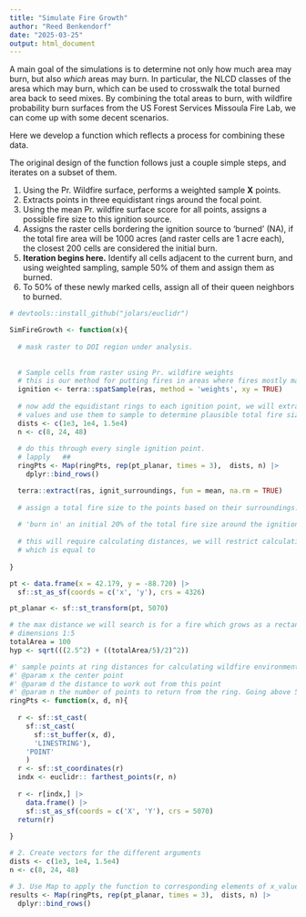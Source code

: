 ```yaml
---
title: "Simulate Fire Growth"
author: "Reed Benkendorf"
date: "2025-03-25"
output: html_document
---
```


A main goal of the simulations is to determine not only how much area may burn, but also *which* areas may burn.
In particular, the NLCD classes of the aresa which may burn, which can be used to crosswalk the total burned area back to seed mixes. 
By combining the total areas to burn, with wildfire probability burn surfaces from the US Forest Services Missoula Fire Lab, we can come up with some decent scenarios. 

Here we develop a function which reflects a process for combining these data. 

The original design of the function follows just a couple simple steps, and iterates on a subset of them. 

1) Using the Pr. Wildfire surface, performs a weighted sample **X** points. 
2) Extracts points in three equidistant rings around the focal point. 
3) Using the mean Pr. wildfire surface score for all points, assigns a possible fire size to this ignition source. 
4) Assigns the raster cells bordering the ignition source to 'burned' (NA), if the total fire area will be 1000 acres (and raster cells are 1 acre each), the closest 200 cells are considered the initial burn. 
5) **Iteration begins here.** Identify all cells adjacent to the current burn, and using weighted sampling, sample 50% of them and assign them as burned. 
6) To 50% of these newly marked cells, assign all of their queen neighbors to burned. 


```r

# devtools::install_github("jolars/euclidr")

SimFireGrowth <- function(x){
  
  # mask raster to DOI region under analysis. 
  
  
  # Sample cells from raster using Pr. wildfire weights 
  # this is our method for putting fires in areas where fires mostly make sense. 
  ignition <- terra::spatSample(ras, method = 'weights', xy = TRUE)
  
  # now add the equidistant rings to each ignition point, we will extract these
  # values and use them to sample to determine plausible total fire size matches
  dists <- c(1e3, 1e4, 1.5e4)
  n <- c(8, 24, 48)
  
  # do this through every single ignition point. 
  # lapply   ##
  ringPts <- Map(ringPts, rep(pt_planar, times = 3),  dists, n) |>
    dplyr::bind_rows()

  terra::extract(ras, ignit_surroundings, fun = mean, na.rm = TRUE)
  
  # assign a total fire size to the points based on their surroundings. 
  
  # 'burn in' an initial 20% of the total fire size around the ignition point. 
  
  # this will require calculating distances, we will restrict calculations to a distance
  # which is equal to 
  
}

pt <- data.frame(x = 42.179, y = -88.720) |>
  sf::st_as_sf(coords = c('x', 'y'), crs = 4326)

pt_planar <- sf::st_transform(pt, 5070)

# the max distance we will search is for a fire which grows as a rectangle with 
# dimensions 1:5
totalArea = 100
hyp <- sqrt(((2.5^2) + ((totalArea/5)/2)^2))

```



```r
#' sample points at ring distances for calculating wildfire environment. 
#' @param x the center point
#' @param d the distance to work out from this point
#' @param n the number of points to return from the ring. Going above 50 drastically increase compute time. 
ringPts <- function(x, d, n){
  
  r <- sf::st_cast(
    sf::st_cast(
      sf::st_buffer(x, d),
      'LINESTRING'),
    'POINT'
    )
  r <- sf::st_coordinates(r)
  indx <- euclidr:: farthest_points(r, n)
  
  r <- r[indx,] |>
    data.frame() |>
    sf::st_as_sf(coords = c('X', 'Y'), crs = 5070)
  return(r)
  
}

# 2. Create vectors for the different arguments
dists <- c(1e3, 1e4, 1.5e4)
n <- c(8, 24, 48)

# 3. Use Map to apply the function to corresponding elements of x_values and y_values
results <- Map(ringPts, rep(pt_planar, times = 3),  dists, n) |>
  dplyr::bind_rows()


```

